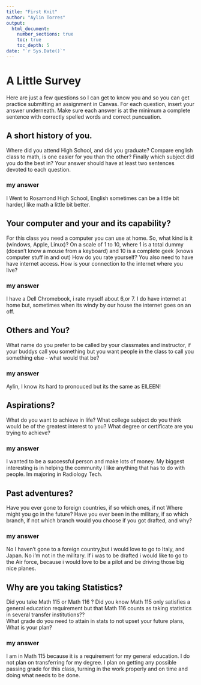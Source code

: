```yaml
---
title: "First Knit"
author: "Aylin Torres"
output: 
  html_document:
    number_sections: true
    toc: true
    toc_depth: 5
date: "`r Sys.Date()`"   
---
```


# A Little Survey

Here are just a few questions so I can get to know you and so you can get practice submitting an assignment in Canvas.  For each question, insert your answer underneath. Make sure each answer is at the minimum a complete sentence with correctly spelled words and correct puncuation. 

## A short history of you.  
Where did you attend High School, and did you graduate? Compare english class to math, is one easier for you than the other? Finally which subject did you do the best in? Your answer should have at least two sentences devoted to each question.  
  
### my answer     
   I Went to Rosamond High School, English sometimes can be a little bit harder,I like math a little bit better.

     


## Your computer and your and its capability?  
 For this class  you need a computer you can use at home.  So, what kind is it (windows, Apple, Linux)?  On a scale of 1 to 10, where 1 is a total dummy (doesn't know a mouse from a keyboard) and 10 is a complete geek (knows computer stuff in and out) How do you rate yourself?  You also need to have have internet access. How is your connection to the internet where you live?

### my answer   
  I have a Dell Chromebook, i rate myself about 6,or 7. I do have internet at home but, sometimes when its windy by our house the internet goes on an off.
   

## Others and You?   
What name do you prefer to be called by your classmates and instructor, if your buddys call you something but you want people in the class to call you something else - what would that be? 

### my answer     
  
   Aylin, I know its hard to pronouced but its the same as EILEEN!
 




## Aspirations?   
What do you want to achieve in life?  What college subject do you think would be of the greatest interest to you? What degree or certificate are you trying to achieve?

### my answer     
  
I wanted to be a successful person and make lots of money. My biggest interesting is in helping the community I like anything that has to do with people. Im majoring in Radiology Tech. 
 




## Past adventures?  
Have you ever gone to foreign countries, if so which ones, if not Where might you go in the future?  Have you ever been in the military, if so which branch, if not which branch would you choose if you got drafted, and why?

### my answer     

No I haven't gone to a foreign country,but i would love to go to Italy, and Japan.
No i'm not in the military. If i was to be drafted i would like to go to the Air force, because i would love to be a pilot and be driving those big nice planes.
   
  




## Why are you taking Statistics?  
Did you take Math 115 or Math 116 ?  Did you know Math 115 only satisfies a general education requirement but that Math 116 counts as taking statistics in several transfer institutions??  
What grade do you need to attain in stats to not upset your future plans, What is your plan?  
 

### my answer     
  
  I am in Math 115 because it is a requirement for my general education. I do not plan on transferring for my degree. I plan on getting any possible passing grade for this class, turning in the work properly and on time and doing what needs to be done.



  




